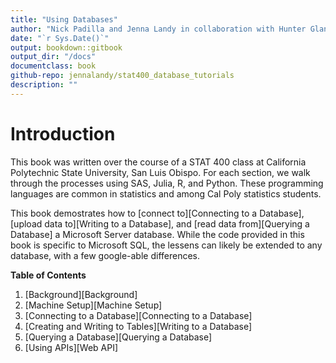 ```yaml
--- 
title: "Using Databases"
author: "Nick Padilla and Jenna Landy in collaboration with Hunter Glanz and Rebecca Ottesen"
date: "`r Sys.Date()`"
output: bookdown::gitbook
output_dir: "/docs"
documentclass: book
github-repo: jennalandy/stat400_database_tutorials
description: ""
---
```


# Introduction

This book was written over the course of a STAT 400 class at California Polytechnic State University, San Luis Obispo. For each section, we walk through the processes using SAS, Julia, R, and Python. These programming languages are common in statistics and among Cal Poly statistics students. 

This book demostrates how to [connect to][Connecting to a Database], [upload data to][Writing to a Database], and [read data from][Querying a Database] a Microsoft Server database. While the code provided in this book is specific to Microsoft SQL, the lessens can likely be extended to any database, with a few google-able differences.

**Table of Contents**

1. [Background][Background]
2. [Machine Setup][Machine Setup]
3. [Connecting to a Database][Connecting to a Database]
4. [Creating and Writing to Tables][Writing to a Database]
5. [Querying a Database][Querying a Database]
6. [Using APIs][Web API]
